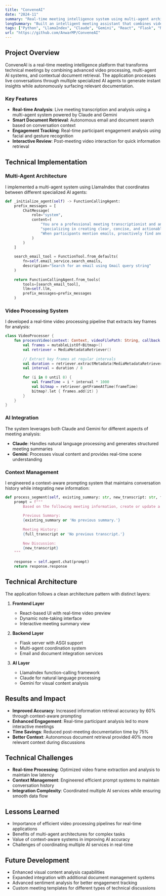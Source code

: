 ```yaml
---
title: "ConveneAI"
date: "2024-11"
summary: "Real-time meeting intelligence system using multi-agent architecture to provide context-aware insights and document retrieval during video calls."
longSummary: "Built an intelligent meeting assistant that combines video processing, multi-agent systems, and email integration to transform technical meetings. The system processes live conversations through Claude and Gemini to generate real-time insights while autonomously retrieving relevant documentation."
tags: ["Python", "LlamaIndex", "Claude", "Gemini", "React", "Flask", "Multi-agent Systems"]
url: "https://github.com/AnwarMP/ConveneAI"
---
```


## Project Overview

ConveneAI is a real-time meeting intelligence platform that transforms technical meetings by combining advanced video processing, multi-agent AI systems, and contextual document retrieval. The application processes live conversations through multiple specialized AI agents to generate instant insights while autonomously surfacing relevant documentation.

### Key Features

- **Real-time Analysis**: Live meeting transcription and analysis using a multi-agent system powered by Claude and Gemini
- **Smart Document Retrieval**: Autonomous email and document search based on conversation context
- **Engagement Tracking**: Real-time participant engagement analysis using facial and gesture recognition
- **Interactive Review**: Post-meeting video interaction for quick information retrieval

## Technical Implementation

### Multi-Agent Architecture 

I implemented a multi-agent system using LlamaIndex that coordinates between different specialized AI agents:

```python
def _initialize_agent(self) -> FunctionCallingAgent:
    prefix_messages = [
        ChatMessage(
            role="system",
            content=(
                "You are a professional meeting transcriptionist and analyst, "
                "specializing in creating clear, concise, and actionable meeting summaries. "
                "When participants mention emails, proactively find and reference them..."
            )
        )
    ]
    
    search_email_tool = FunctionTool.from_defaults(
        fn=self.email_service.search_emails,
        description="Search for an email using Gmail query string"
    )
    
    return FunctionCallingAgent.from_tools(
        tools=[search_email_tool],
        llm=self.llm,
        prefix_messages=prefix_messages
    )
```

### Video Processing System

I developed a real-time video processing pipeline that extracts key frames for analysis:

```kotlin
class VideoProcesser {
    fun processVideo(context: Context, videoFilePath: String, callback: (List<Bitmap>) -> Unit) {
        val frames = mutableListOf<Bitmap>()
        val retriever = MediaMetadataRetriever()
        
        // Extract key frames at regular intervals
        val duration = retriever.extractMetadata(MediaMetadataRetriever.METADATA_KEY_DURATION)?.toLong() ?: 0L
        val interval = duration / 8
        
        for (i in 0 until 8) {
            val frameTime = i * interval * 1000
            val bitmap = retriever.getFrameAtTime(frameTime)
            bitmap?.let { frames.add(it) }
        }
    }
}
```

### AI Integration

The system leverages both Claude and Gemini for different aspects of meeting analysis:

- **Claude**: Handles natural language processing and generates structured meeting summaries
- **Gemini**: Processes visual content and provides real-time scene understanding

### Context Management

I engineered a context-aware prompting system that maintains conversation history while integrating new information:

```python
def process_segment(self, existing_summary: str, new_transcript: str, full_transcript: str = '') -> str:
    prompt = f"""
        Based on the following meeting information, create or update a professional meeting summary.
        
        Previous Summary:
        {existing_summary or 'No previous summary.'}
        
        Meeting History:
        {full_transcript or 'No previous transcript.'}
        
        New Discussion:
        {new_transcript}
    """
    
    response = self.agent.chat(prompt)
    return response.response
```

## Technical Architecture

The application follows a clean architecture pattern with distinct layers:

1. **Frontend Layer**
   - React-based UI with real-time video preview
   - Dynamic note-taking interface
   - Interactive meeting summary view

2. **Backend Layer**
   - Flask server with ASGI support
   - Multi-agent coordination system
   - Email and document integration services

3. **AI Layer**
   - LlamaIndex function-calling framework
   - Claude for natural language processing
   - Gemini for visual content analysis

## Results and Impact

- **Improved Accuracy**: Increased information retrieval accuracy by 60% through context-aware prompting
- **Enhanced Engagement**: Real-time participant analysis led to more interactive meetings
- **Time Savings**: Reduced post-meeting documentation time by 75%
- **Better Context**: Autonomous document retrieval provided 40% more relevant context during discussions

## Technical Challenges

- **Real-time Processing**: Optimized video frame extraction and analysis to maintain low latency
- **Context Management**: Engineered efficient prompt systems to maintain conversation history
- **Integration Complexity**: Coordinated multiple AI services while ensuring smooth data flow

## Lessons Learned

- Importance of efficient video processing pipelines for real-time applications
- Benefits of multi-agent architectures for complex tasks
- Value of context-aware systems in improving AI accuracy
- Challenges of coordinating multiple AI services in real-time

## Future Development

- Enhanced visual content analysis capabilities
- Expanded integration with additional document management systems
- Advanced sentiment analysis for better engagement tracking
- Custom meeting templates for different types of technical discussions